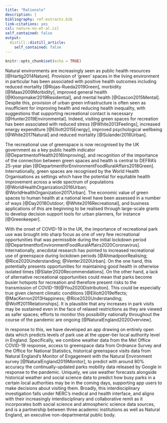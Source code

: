 ```yaml
---
title: "Rationale"
description: |
bibliography: ref-extracts.bib 
link-citations: yes
csl: nature-no-et-al.csl
self_contained: false
output:
  distill::distill_article:
    self_contained: false
---
```


```r
knitr::opts_chunk$set(echo = TRUE)
```


Natural environments are increasingly seen as public health resources [@Hartig2014Nature]. Provision of ‘green’ spaces in the living environment in particular has been associated with positive health outcomes including reduced mortality [@Rojas-Rueda2019Green], morbidity [@Maas2009Morbidity], improved general health [@Klompmaker2019Residential], and mental health [@Gascon2015Mental]. Despite this, provision of urban green infrastructure is often seen as insufficient for improving health and reducing health inequality, with suggestions that supporting recreational contact is necessary [@Hunter2019Environmental]. Indeed, visiting green spaces for recreation has been associated with reduced stress [@White2013Feelings], increased energy expenditure [@Elliott2015Energy], improved psychological wellbeing [@White2017Natural] and reduced mortality [@Sulander2016Urban].

The recreational use of greenspace is now recognised by the UK government as a key public health indicator [@DepartmentofHealth2016Improving], and recognition of the importance of the connection between green spaces and health is central to DEFRA’s 25-year plan [@DepartmentforEnvironmentFoodRuralAffairs2018Green]. Internationally, green spaces are recognised by the World Health Organisations as settings which have the potential for equitable health improvement across a wide spectrum of populations [@WorldHealthOrganization2016Urban; @WorldHealthOrganization2017Urban]. The economic value of green spaces to human health at a national level have been assessed in a number of ways [@Day2016Outdoor; @White2016Recreational], and business applications of this are beginning to be realised through large-scale grants to develop decision support tools for urban planners, for instance [@Greenkeeper]. 

With the onset of COVID-19 in the UK, the importance of recreational park use was brought into sharp focus as one of very few recreational opportunities that was permissible during the initial lockdown period [@DepartmentforEnvironmentFoodRuralAffairs2020Coronavirus]. Internationally, anecdotal research has pointed to increased recreational use of greenspace during lockdown periods [@AhmadpoorRealising; @Rice2020Understanding; @Venter2020Urban]. On the one hand, this potentially presents opportunities for maintaining good health in otherwise isolated times [@Slater2020Recommendations]. On the other hand, a lack of alternative recreational opportunities could mean that parks become busier hotspots for recreation and therefore present risks to the transmission of COVID-19[@You2020Distribution]. This could be especially true given clement climatic conditions [@Elliott2019effects; @MacKerron2013Happiness; @Rice2020Understanding; @Wolff2011Relationships]. It is plausible that any increases in park visits may be sustained even in the face of relaxed restrictions as they are viewed as safer spaces; efforts to monitor this possibility nationally throughout the course of the pandemic are ongoing [@NaturalEngland2020Overview].

In response to this, we have developed an app drawing on entirely open data which predicts levels of park use at the upper-tier local authority level in England. Specifically, we combine weather data from the Met Office COVID-19 response, access to greenspace data from Ordnance Survey and the Office for National Statistics, historical greenspace visits data from Natural England’s Monitor of Engagement with the Natural Environment survey [@NaturalEngland2019Monitor], to predict with around 80% accuracy the continually-updated parks mobility data released by Google in response to the pandemic. Uniquely, we use weather forecasts alongside historical weather and social science data to predict how busy parks in a certain local authorities may be in the coming days, supporting app users to make decisions about visiting them. Broadly, this interdisciplinary investigation falls under NERC’s medical and health interface, and aligns with their increasingly interdisciplinary and collaborative remit as it incorporates both social science and atmospheric science data sources, and is a partnership between three academic institutions as well as Natural England, an executive non-departmental public body.




